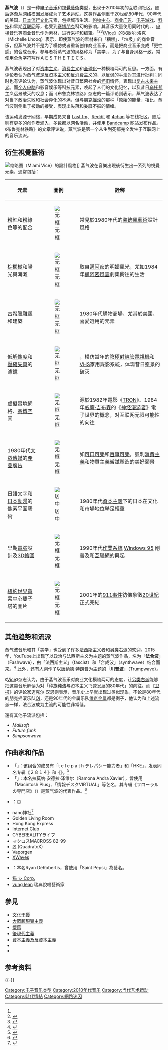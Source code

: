 {{noteTA
|G1=IT
|G2=Music
|1=zh-hans:唐纳德·特朗普;zh-tw:唐納·川普;zh-hk:當勞·特朗普;
|2=zh-hant:賽博朋克;zh-cn:赛博朋克;zh-tw:賽博龐克;zh-hk:數碼龐克
|3=zh-hans:朋克;zh-cn:朋克;zh-tw:龐克;zh-hk:龐克
|4=zh-hans:赛博空间;zh-tw:網絡空間;zh-hk:電子世界
|5=zh-hans:威廉·吉布森;zh-tw:威廉·吉布森;zh-hk:威廉·傑布森
|6=zh-hans:蒸气波;zh-tw:蒸汽波;zh-hk:蒸氣波
|7=zh-cn:模因; zh-tw:迷因; zh-hk:迷因;
}}
{{Infobox music genre
| name              = 蒸气波
| bgcolor           = gray
| color             = 
| image= File:"Evolution" and life in vaporwave flavours. (48475685782).png
| caption=蒸氣波的視覺「美學」設計
| stylistic_origins = {{hlist|{{le|催眠流行乐|Hypnagogic pop}}|{{le|冷波|chillwave}}|{{le|掠夺声学|plunderphonics}}|[[新世纪音乐|新世纪音乐]]|{{le|沙发音乐|Lounge music}}|[[电梯音乐|电梯音乐]]|[[chopped_and_screwed|chopped and screwed]]|[[日本流行音樂#.E5.9F.8E.E5.B8.82.E9.9F.B3.E6.A8.82.EF.BC.881980.E5.B9.B4_-_1990.E5.B9.B4.EF.BC.89|城市流行乐]]|[[舞蹈流行音乐|舞蹈流行乐]]|{{le|滑顺爵士乐|smooth jazz}}|[[放克|放克]]|[[nu-disco|nu-disco]]|[[氛围音乐|氛围音乐]]|[[赛博朋克|赛博朋克]]|[[当代节奏布鲁斯|当代节奏布鲁斯]]|{{le|朋克意识形态|punk ideologies|朋克}}<ref name="electronic">{{cite web | url=http://www.electronicbeats.net/en/features/columns/pattern-recognition/vol-8-5-the-year-in-vaporwave/ | title=Pattern Recognition Vol. 8.5: The Year in Vaporwave | publisher=[[Electronic_Beats|Electronic Beats]] | date=2013-12-05 | accessdate=2014-02-08 | author=Harper, Adam | archive-url=https://web.archive.org/web/20140223020159/http://www.electronicbeats.net/en/features/columns/pattern-recognition/vol-8-5-the-year-in-vaporwave/ | archive-date=2014-02-23 | dead-url=yes }}</ref><ref name=Thumpsup>{{cite web | url=http://thump.vice.com/words/is-vaporwave-the-next-seapunk | title=Is Vaporwave The Next Seapunk? | publisher=[[Vice_(magazine)|Vice (magazine)]] | date=2013-12-27 | accessdate=2014-04-10 | author=Lhooq, Michelle | deadurl=yes | archiveurl=https://web.archive.org/web/20140426034616/http://thump.vice.com/words/is-vaporwave-the-next-seapunk | archivedate=2014-04-26}}</ref>}}
| cultural_origins  = {{hlist|2010年代初期|[[网络文化|网络文化]]}}
| instruments       = {{hlist|{{le|音频编辑软件|Audio editing software}}|[[Ableton_Live|Ableton Live]]|[[FL_Studio|FL Studio]]|[[编曲|编曲]]|[[取样器|取样器]]}}
| derivatives       =
| subgenrelist      =
| subgenres         = * Eccojams<ref name="electronic"/>
* future funk<ref name="Esquire2016">{{Cite news|url=http://www.esquire.com/entertainment/music/a47793/what-happened-to-vaporwave/|title=How Vaporwave Was Created Then Destroyed by the Internet|last=Beauchamp|first=Scott|date=2016-08-18|access-date=2017-04-01|newspaper=[[Esquire_(magazine)|Esquire]]|deadurl=no|archiveurl=https://web.archive.org/web/20170403132708/http://www.esquire.com/entertainment/music/a47793/what-happened-to-vaporwave/|archivedate=2017-04-03}}</ref>
* future jazz<ref name="Esquire2016"/>
* laborwave<ref name="People's World">{{cite web|title=Marxist memes: Socialists use humor to battle right-wing ideology online|url=https://www.peoplesworld.org/article/marxist-memes-socialists-use-humor-to-battle-right-wing-ideology-online/|publisher=People's World|first=Astrid|last=Johnson|date=2017-09-29|accessdate=2018-02-12|archive-date=2021-03-01|archive-url=https://web.archive.org/web/20210301025421/http://www.peoplesworld.org/article/marxist-memes-socialists-use-humor-to-battle-right-wing-ideology-online/|dead-url=no}}</ref>
* mallsoft<ref name="electronic"/>
* vaporgoth<ref name="Arcand">{{cite web | url=https://thump.vice.com/en_us/article/what-is-hardvapour-vaporwave-essay-hke-sandtimer | title=Inside Hardvapour, an Aggressive, Wry Rebellion Against Vaporwave | publisher=Vice | date=2016-07-12 | accessdate=2016-12-30 | last=Arcand | first=Rob | deadurl=yes | archiveurl=https://web.archive.org/web/20161231173305/https://thump.vice.com/en_us/article/what-is-hardvapour-vaporwave-essay-hke-sandtimer | archivedate=2016-12-31 }}</ref>
* vapornoise<ref name="Arcand"/>
* vaportrap<ref name="Esquire2016" /><ref name="Arcand"/>
| fusiongenres      =
| regional_scenes   =
| local_scenes      =
| other_topics      =
* {{le|合成器波|Synthwave}}
* [[Seapunk|Seapunk]]
* {{le|女巫浩室|Witch house (music genre)}}
* [[涩谷系|涩谷系]]
* [[云雾说唱|云雾说唱]]
| footnotes         =
| current_year      = <!-- set to "yes" for automatic link to "<current year> in <genre>" article; see template documentation for more info -->
}}

'''蒸气波'''（{{lang-en|Vaporwave}}）是一种[[电子音乐|电子音乐]]和[[視覺藝術|視覺藝術]]类型，出现于2010年初的互联网社区，随后逐渐从[[网络模因|网络模因]]发展成为了[[艺术运动|艺术运动]]。这类作品侧重于20世纪80年代、90年代的美国、[[日本流行文化|日本流行文化]]元素，包括城市生活、[[商場|购物中心]]、[[商业广告|商业广告]]、[[电子游戏|电子游戏]]、[[科技|科技]]和早期[[互联网|互联网]]等，也受到[[赛博朋克|赛博朋克]]科幻的影响。其音乐大量使用同时代的{{le|沙发音乐|lounge music}}、{{le|滑顺爵士乐|smooth jazz}}、[[电梯音乐|电梯音乐]]等商业音乐作为素材，进行[[采样_(音乐)|采样]]和编辑。<ref name=Thumpsup /><ref name="allmusic">{{cite web|last1=Simpson|first1=Paul|title=Biography|url=http://www.allmusic.com/artist/james-ferraro-mn0001047565/biography|website=[[AllMusic|AllMusic]]|accessdate=2016-07-04|archive-date=2019-08-17|archive-url=https://web.archive.org/web/20190817134154/https://www.allmusic.com/artist/james-ferraro-mn0001047565/biography|dead-url=no}}</ref><ref name=Aux>{{cite web|last1=Aux|first1=Staff|title=AUX|url=http://www.aux.tv/2014/10/could-vaporwave-be-the-future-of-music/|website=Aux|publisher=Aux Music Network|accessdate=2016-01-02|deadurl=yes|archiveurl=https://web.archive.org/web/20150923230656/http://www.aux.tv/2014/10/could-vaporwave-be-the-future-of-music/|archivedate=2015-09-23}}</ref>《[[Vice|Vice]]》的米歇尔·洛克（Michelle Lhooq）表示，即使蒸气波的素材来自「糟糕」、「垃圾」的商业音乐，但蒸气波并不是为了模仿或者重新创作商业音乐，而是把商业音乐变成「更性感」的合成音乐。参与者将蒸气波的风格称为「美学」，为了与自身风格一致，常使用[[全角|全角]]字符写作ＡＥＳＴＨＥＴＩＣＳ。

蒸气波表现出了对[[资本主义|资本主义]]、[[消费主义|消费主义]]和[[全球化|全球化]]一种模棱两可的反思。一方面，有评论者认为蒸气波是[[反资本主义|反资本主义]]和[[反消费主义|反消费主义]]的，以反讽的手法对其进行批判；同时也有评论认为，蒸气波体现出对昔日繁荣社会的[[怀旧|怀旧]]情怀，表现出[[复古未来主义|复古未来主义]]。而[[个人电脑|个人电脑]]和影音娱乐等科技元素，唤起了人们的文化记忆，以及昔日[[乌托邦|乌托邦]]主义远景破灭的叹息；而《布鲁克林铁路》杂志的一篇评论则表示，蒸气波表达了对当下政治失败和社会异化的不满，但与[[朋克摇滚|朋克摇滚]]的那种「原始的能量」相比，蒸气波则侧重于被动的接受，表现出失落和委靡不振的情绪。

该运动发源于网络，早期成员来自 [[Last.fm|Last.fm]]、[[Reddit|Reddit]] 和 [[4chan|4chan]] 等在线社区，随后则有更多的创作者涌入，多数都以[[网名|网名]]活动，并使用 [[Bandcamp|Bandcamp]] 网站发布作品。《布鲁克林铁路》的文章评论说，蒸气波是第一个从生到死都完全发生于互联网上的音乐流派。

== 衍生視覺藝術 ==
[[File:Miami_Vice.svg|缩略图]]（Miami Vice）的設計風格]]
蒸气波在音樂出現後衍生出一系列的視覺元素，通常包括：
{| class="wikitable"
|+
! style="width: 22%;" | 元素
! 圖例
! 詮釋
|-
|粉紅和粉綠色等{{link-en|粉彩色|Pastel (color)}}的配合
|[[File:Airplane_reflection.jpg|无框]]
|常見於1980年代的[[装饰风艺术|裝飾風藝術]]設計風格
|-
|[[棕榈科|棕櫚樹]]和陽光與海灘
|[[File:Balian_Beach_Sunset.jpg|无框]]
|取自[[迈阿密|邁阿密]]的明媚風光，尤如1984年[[邁阿密風雲|邁阿密風雲]]劇集嚮往的生活
|-
|[[古希臘雕塑|古希臘雕塑]]和建築
|[[File:Caesars_Palace_(Statue)_(870122362).jpg|无框]]
|1980年代購物商場，尤其於[[美国|美國]]，喜愛選用的元素
|-
|低[[分辨率|解像度]]和[[壓縮失真|壓縮失真]]的濾鏡
|[[File:E-volver_door_Driessens_&_Verstappen_LUMC_Leiden.jpg|无框]]
|{{link-en|故障艺术|glitch art}}，模仿當年的[[陰極射線管|陰極射線管]][[电视机|電視機]]和[[VHS|VHS]]家用錄影系統，体现昔日愿景的破灭
|-
|[[虚拟现实|虛擬實境]]網格、[[赛博空间|赛博空间]]
|[[File:Tron_bryce.jpg|无框]]
|源於1982年電影《[[電子世界爭霸戰|TRON]]》、1984年[[威廉·吉布森|威廉·吉布森]]的《[[神经漫游者|神经漫游者]]》電子世界的概念，{{link-en|网络乌托邦主义|Cyber-utopianism}}对互联网无限可能性的向往
|-
|1980年代[[大眾媒體|大眾傳媒]]的[[产品|產品]][[廣告|廣告]]
|[[File:1988_Piccadilly_Circus_2_of_2.jpg|无框]]
|如[[可口可乐|可口可樂]]和[[百事可樂|百事可樂]]，諷刺[[消費主義|消費主義]]和物質主義嘗試塑造的美好願景
|-
|[[日语|日語]]文字和[[日本|日本]][[動漫|動漫]]的[[像素|像素]]平面藝術
|[[File:Pixelart-tv-iso-2.png|居中]]
|1980年代[[资本主义|資本主義]]下的日本在文化和市場地位舉足輕重
|-
|早期[[電子計算機|電腦]]設計及[[三维计算机图形|3D繪圖]]
|[[File:Aqueduct_of_dreams_01.jpg|无框]]
|1990年代[[操作系统|作業系統]] [[Windows_95|Windows 95]] 剛普及和[[互联网|互聯網]]的興起
|-
|[[纽约|紐約]][[世界贸易中心|世界貿易中心]]雙子塔的圖片
|[[File:Twin_Towers-NYC.jpg|无框]]
|2001年的[[九一一袭击事件|911事件]]彷佛象徵[[20世纪|20世紀]]正式完結
|}

== 其他趋势和流派 ==
蒸气波音乐和其「美学」也受到了许多[[法西斯主义|法西斯主义]]者和[[另类右派|另类右派]]的欢迎。2015年，YouTube上出现了以政治与法西斯主义为主题的蒸气波作品，名为「'''法合波'''」（Fashwave），由「法西斯主义」（fascist）和「合成波」（synthwave）结合而来。<ref name="Hann2016">{{cite news|last1=Hann|first1=Michael|title='Fashwave': synth music co-opted by the far right|url=https://www.theguardian.com/music/musicblog/2016/dec/14/fashwave-synth-music-co-opted-by-the-far-right|work=[[The_Guardian|The Guardian]]|date=2016-12-14|accessdate=2017-05-31|archive-date=2016-12-20|archive-url=https://web.archive.org/web/20161220011950/https://www.theguardian.com/music/musicblog/2016/dec/14/fashwave-synth-music-co-opted-by-the-far-right|dead-url=no}}</ref> 此外，还有人创作了以[[唐纳德·特朗普|唐纳德·特朗普]]为主题的「'''川普波'''」（Trumpwave）。

《[[Vice|Vice]]》杂志认为，由于蒸气波音乐对商业文化模棱两可的态度，让[[另类右派|另类右派]]能够把这类音乐解读为对「种族纯洁与资本主义飞速发展的80年代」的向往。而《[[卫报|卫报]]》的评论家迈克尔·汉恩则表示，音乐史上早就出现过类似现象，不论是80年代的朋克摇滚乐队[[Oi|Oi]]，还是90年代的金属乐队[[维京金属|维京金属]]都是例子，他认为和上述流派一样，法合波成为主流的可能性非常低。

還有其他子流派包括：
* ''Mallsoft''
* ''Future funk''
* ''Simpsonwave''

== 作曲家和作品 ==
* 「{{link-en|2814|2814}}」：该组合的成员有「t e l e p a t h テレパシー能力者」和「HKE」，发表同名专辑《２８１４》和《{{link-en|新しい日の誕生|新しい日の誕生}}》。<ref name="rs">{{cite web|url=http://www.rollingstone.com/music/lists/10-new-artists-you-need-to-know-november-2015-20151125/2814-20151124|title=2814|date=2015-11-25|website=[[Rolling_Stone|Rolling Stone]]|series=10 New Artists You Need to Know|access-date=2016-06-27|quote=The next-level gambit paid off with second album 新しい日の誕生, an unparalleled success within a small, passionate pocket of the internet.|archive-date=2016-07-03|archive-url=https://web.archive.org/web/20160703150513/http://www.rollingstone.com/music/lists/10-new-artists-you-need-to-know-november-2015-20151125/2814-20151124|dead-url=no}}</ref>
* 「{{link-en|Vektroid|Vektroid}}」：本名拉莫纳·安德拉·泽维尔（Ramona Andra Xavier），曾使用「Macintosh Plus」、「情報デスクVIRTUAL」等艺名，其专辑《フローラルの専門店》（{{link-en|Floral Shoppe|Floral Shoppe}}）是蒸气波的代表作品。<ref>{{Cite news|url=http://www.tinymixtapes.com/news/vektroid-releases-noisy-collaborative-album-cto-ray-sherman|title=Vektroid releases noisy collaborative album as CTO & Ray Sherman; No Earth coming in 2017|work=Tiny Mix Tapes|access-date=2017-02-28|language=en|archive-date=2017-03-01|archive-url=https://web.archive.org/web/20170301010949/http://www.tinymixtapes.com/news/vektroid-releases-noisy-collaborative-album-cto-ray-sherman|dead-url=no}}</ref>
* {{link-en|詹姆斯·费拉罗|James Ferraro}}：《{{link-en|Far Side Virtual|Far Side Virtual}}》
* nano神社<ref>{{Cite news|url=http://www.dazeddigital.com/music/article/30896/1/inside-harvapour-the-internet-s-latest-microgenre|title=nano神社's manifesto on the future of vaporwave|website=dazeddigital.com|date=|accessdate=2017-03-14|archive-date=2017-03-27|archive-url=https://web.archive.org/web/20170327161901/http://www.dazeddigital.com/music/article/30896/1/inside-harvapour-the-internet-s-latest-microgenre|dead-url=no}}</ref>
* Golden Living Room
* Hong Kong Express
* Internet Club
* CYBEREALITYライフ
* マクロスMACROSS 82-99
* [https://quadratox.bandcamp.com/ ☒] {{Wayback|url=https://quadratox.bandcamp.com/ |date=20210423154947 }} (QuadratoX)
* Vaporgen
* [[XWaves|XWaves]]
* {{link-en|Skylar Spence|Skylar Spence}}：本名Ryan DeRobertis，曾使用「Saint Pepsi」為藝名。
*[[猫_シ_Corp.|猫 シ Corp.]]
*[[yung_lean|yung lean]] 瑞典說唱藝術家

== 參見 ==
* [[文化干擾|文化干擾]]
* [[大眾超現實主義|大眾超現實主義]]
* [[懷舊|懷舊]]
* [[後現代主義|後現代主義]]
* [[資本主義|資本主義]]及[[反資本主義|反資本主義]]
* {{link-en|幽靈學|Hauntology}}
* {{link-en|網絡藝術|Internet art}}

== 参考资料 ==
{{reflist|2}}
{{-}}
{{电子音乐类型}}
{{alt-right}}
{{Portal bar|互联网|朋克|资本主义|推理小说}}

{{DEFAULTSORT:蒸气波}}
[[Category:电子音乐类型|Category:电子音乐类型]]
[[Category:2010年代音乐|Category:2010年代音乐]]
[[Category:当代艺术运动|Category:当代艺术运动]]
[[Category:時代情結|Category:時代情結]]
[[Category:網路迷因|Category:網路迷因]]